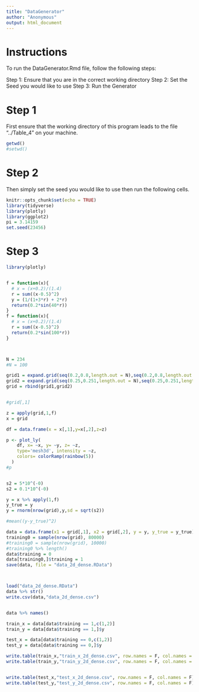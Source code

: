 ---
title: "DataGenerator"
author: "Anonymous"
output: html_document
---

# Instructions
To run the DataGenerator.Rmd file, follow the following steps:

Step 1: Ensure that you are in the correct working directory
Step 2: Set the Seed you would like to use
Step 3: Run the Generator



# Step 1
First ensure that the working directory of this program leads to the file "../Table_4" on your machine.
```{r}
getwd()
#setwd()
```

# Step 2
Then simply set the seed you would like to use then run the following cells. 

```{r setup, include=FALSE}
knitr::opts_chunk$set(echo = TRUE)
library(tidyverse)
library(plotly)
library(ggplot2)
pi = 3.14159
set.seed(23456)
```

# Step 3

```{r}
library(plotly)


f = function(x){
  # x = (x+0.2)/(1.4)
  r = sum((x-0.5)^2)
  y = (1/(1+3*r) + 2*r)
  return(0.2*sin(40*r))
}
f = function(x){
  # x = (x+0.2)/(1.4)
  r = sum((x-0.5)^2)
  return(0.2*sin(100*r))
}



N = 234
#N = 100

grid1 = expand.grid(seq(0.2,0.8,length.out = N),seq(0.2,0.8,length.out = N)) %>% as.matrix()
grid2 = expand.grid(seq(0.25,0.251,length.out = N),seq(0.25,0.251,length.out = N)) %>% as.matrix()
grid = rbind(grid1,grid2)


#grid[,1]

z = apply(grid,1,f)
x = grid

df = data.frame(x = x[,1],y=x[,2],z=z)

p <- plot_ly(
    df, x= ~x, y= ~y, z= ~z,
    type='mesh3d', intensity = ~z,
    colors= colorRamp(rainbow(5))
  )
#p


s2 = 5*10^(-0)
s2 = 0.1*10^(-0)

y = x %>% apply(1,f)
y_true = y
y = rnorm(nrow(grid),y,sd = sqrt(s2))

#mean((y-y_true)^2)

data = data.frame(x1 = grid[,1], x2 = grid[,2], y = y, y_true = y_true)
training0 = sample(nrow(grid), 80000)
#training0 = sample(nrow(grid), 10000)
#training0 %>% length()
data$training = 0
data[training0,]$training = 1
save(data, file = "data_2d_dense.RData")



load("data_2d_dense.RData")
data %>% str()
write.csv(data,"data_2d_dense.csv")


data %>% names()

train_x = data[data$training == 1,c(1,2)]
train_y = data[data$training == 1,]$y

test_x = data[data$training == 0,c(1,2)]
test_y = data[data$training == 0,]$y

write.table(train_x,"train_x_2d_dense.csv", row.names = F, col.names = F)
write.table(train_y,"train_y_2d_dense.csv", row.names = F, col.names = F)


write.table(test_x,"test_x_2d_dense.csv", row.names = F, col.names = F)
write.table(test_y,"test_y_2d_dense.csv", row.names = F, col.names = F)

```
